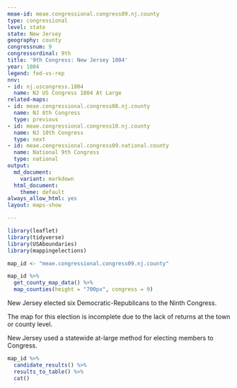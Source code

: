```yaml
---
meae-id: meae.congressional.congress09.nj.county
type: congressional
level: state
state: New Jersey
geography: county
congressnum: 9
congressordinal: 9th
title: '9th Congress: New Jersey 1804'
year: 1804
legend: fed-vs-rep
nnv:
- id: nj.uscongress.1804
  name: NJ US Congress 1804 At Large
related-maps:
- id: meae.congressional.congress08.nj.county
  name: NJ 8th Congress
  type: previous
- id: meae.congressional.congress10.nj.county
  name: NJ 10th Congress
  type: next
- id: meae.congressional.congress09.national.county
  name: National 9th Congress
  type: national
output:
  md_document:
    variant: markdown
  html_document:
    theme: default
always_allow_html: yes
layout: maps-show

---
```


```r
library(leaflet)
library(tidyverse)
library(USAboundaries)
library(mappingelections)

map_id <- "meae.congressional.congress09.nj.county"
```

<div class="map">

```r
map_id %>%
  get_county_map_data() %>%
  map_counties(height = "700px", congress = 9)
```

</div>

New Jersey elected six Democratic-Republicans to the Ninth Congress.

The map for this election is incomplete due to the lack of returns at the town or county level.

New Jersey used a statewide at-large method for electing members to Congress.

<div class="results-table">

```r
map_id %>%
  candidate_results() %>%
  results_to_table() %>%
  cat()
```

</div>
